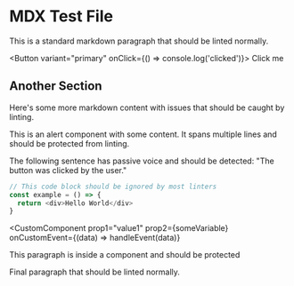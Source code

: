 # MDX Test File


This is a standard markdown paragraph that should be linted normally.

<Button variant="primary" onClick={() => console.log('clicked')}>
  Click me
</Button>

## Another Section

Here's some more markdown content with issues that should be caught by linting.

<Alert type="warning">
  This is an alert component with some content.
  It spans multiple lines and should be protected from linting.
</Alert>

The following sentence has passive voice and should be detected: "The button was clicked by the user."

```javascript
// This code block should be ignored by most linters
const example = () => {
  return <div>Hello World</div>
}
```

<CustomComponent
  prop1="value1"
  prop2={someVariable}
  onCustomEvent={(data) => handleEvent(data)}
>
  <NestedComponent />
  <p>This paragraph is inside a component and should be protected</p>
</CustomComponent>

Final paragraph that should be linted normally.
